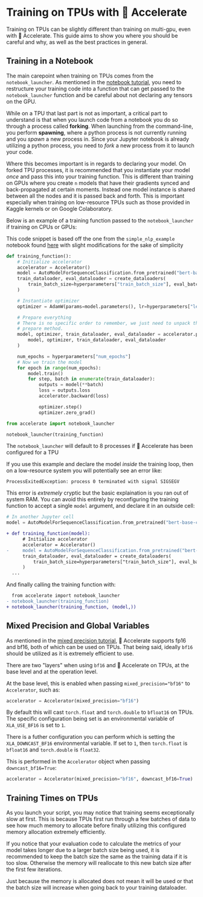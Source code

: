 <!--Copyright 2022 The HuggingFace Team. All rights reserved.

Licensed under the Apache License, Version 2.0 (the "License"); you may not use this file except in compliance with
the License. You may obtain a copy of the License at

http://www.apache.org/licenses/LICENSE-2.0

Unless required by applicable law or agreed to in writing, software distributed under the License is distributed on
an "AS IS" BASIS, WITHOUT WARRANTIES OR CONDITIONS OF ANY KIND, either express or implied. See the License for the
specific language governing permissions and limitations under the License.
-->

# Training on TPUs with 🤗 Accelerate

Training on TPUs can be slightly different than training on multi-gpu, even with 🤗 Accelerate. This guide aims to show you 
where you should be careful and why, as well as the best practices in general.

## Training in a Notebook

The main carepoint when training on TPUs comes from the `notebook_launcher`. As mentioned in the [notebook tutorial](https://huggingface.co/docs/accelerate/basic_tutorials/notebook), you need to 
restructure your training code into a function that can get passed to the `notebook_launcher` function and be careful about not declaring any tensors on the GPU.

While on a TPU that last part is not as important, a critical part to understand is that when you launch code from a notebook you do so through a process called **forking**. 
When launching from the command-line, you perform **spawning**, where a python process is not currently running and you *spawn* a new process in. Since your Jupyter notebook is already 
utilizing a python process, you need to *fork* a new process from it to launch your code. 

Where this becomes important is in regards to declaring your model. On forked TPU processes, it is recommended that you instantiate your model *once* and pass this into your 
training function. This is different than training on GPUs where you create `n` models that have their gradients synced and back-propagated at certain moments. Instead one 
model instance is shared between all the nodes and it is passed back and forth. This is important especially when training on low-resource TPUs such as those provided in Kaggle kernels or
on Google Colaboratory. 

Below is an example of a training function passed to the `notebook_launcher` if training on CPUs or GPUs:

<Tip>

This code snippet is based off the one from the `simple_nlp_example` notebook found [here](https://github.com/huggingface/notebooks/blob/main/examples/accelerate/simple_nlp_example.ipynb) with slight 
modifications for the sake of simplicity

</Tip>

```python
def training_function():
    # Initialize accelerator
    accelerator = Accelerator()
    model = AutoModelForSequenceClassification.from_pretrained("bert-base-cased", num_labels=2)
    train_dataloader, eval_dataloader = create_dataloaders(
        train_batch_size=hyperparameters["train_batch_size"], eval_batch_size=hyperparameters["eval_batch_size"]
    )

    # Instantiate optimizer
    optimizer = AdamW(params=model.parameters(), lr=hyperparameters["learning_rate"])

    # Prepare everything
    # There is no specific order to remember, we just need to unpack the objects in the same order we gave them to the
    # prepare method.
    model, optimizer, train_dataloader, eval_dataloader = accelerator.prepare(
        model, optimizer, train_dataloader, eval_dataloader
    )

    num_epochs = hyperparameters["num_epochs"]
    # Now we train the model
    for epoch in range(num_epochs):
        model.train()
        for step, batch in enumerate(train_dataloader):
            outputs = model(**batch)
            loss = outputs.loss
            accelerator.backward(loss)

            optimizer.step()
            optimizer.zero_grad()
```

```python
from accelerate import notebook_launcher

notebook_launcher(training_function)
```

<Tip>

The `notebook_launcher` will default to 8 processes if 🤗 Accelerate has been configured for a TPU

</Tip>

If you use this example and declare the model *inside* the training loop, then on a low-resource system you will potentially see an error 
like:

```
ProcessExitedException: process 0 terminated with signal SIGSEGV
```

This error is *extremely* cryptic but the basic explaination is you ran out of system RAM. You can avoid this entirely by reconfiguring the training function to 
accept a single `model` argument, and declare it in an outside cell:

```python
# In another Jupyter cell
model = AutoModelForSequenceClassification.from_pretrained("bert-base-cased", num_labels=2)
```

```diff
+ def training_function(model):
      # Initialize accelerator
      accelerator = Accelerator()
-     model = AutoModelForSequenceClassification.from_pretrained("bert-base-cased", num_labels=2)
      train_dataloader, eval_dataloader = create_dataloaders(
          train_batch_size=hyperparameters["train_batch_size"], eval_batch_size=hyperparameters["eval_batch_size"]
      )
  ...
```
And finally calling the training function with:

```diff
  from accelerate import notebook_launcher
- notebook_launcher(training_function)
+ notebook_launcher(training_function, (model,))
```

## Mixed Precision and Global Variables 

As mentioned in the [mixed precision tutorial](https://huggingface.co/docs/accelerate/usage_guides/mixed_precision), 🤗 Accelerate supports fp16 and bf16, both of which can be used on TPUs.
That being said, ideally `bf16` should be utilized as it is extremely efficient to use.

There are two "layers" when using `bf16` and 🤗 Accelerate on TPUs, at the base level and at the operation level. 

At the base level, this is enabled when passing `mixed_precision="bf16"` to `Accelerator`, such as:
```python
accelerator = Accelerator(mixed_precision="bf16")
```
By default this will cast `torch.float` and `torch.double` to `bfloat16` on TPUs. 
The specific configuration being set is an environmental variable of `XLA_USE_BF16` is set to `1`.

There is a futher configuration you can perform which is setting the `XLA_DOWNCAST_BF16` environmental variable. If set to `1`, then 
`torch.float` is `bfloat16` and `torch.double` is `float32`.

This is performed in the `Accelerator` object when passing `downcast_bf16=True`:
```python
accelerator = Accelerator(mixed_precision="bf16", downcast_bf16=True)
```

## Training Times on TPUs

As you launch your script, you may notice that training seems exceptionally slow at first. This is because TPUs
first run through a few batches of data to see how much memory to allocate before finally utilizing this configured 
memory allocation extremely efficiently. 

If you notice that your evaluation code to calculate the metrics of your model takes longer due to a larger batch size being used, 
it is recommended to keep the batch size the same as the training data if it is too slow. Otherwise the memory will reallocate to this 
new batch size after the first few iterations. 

<Tip>

Just because the memory is allocated does not mean it will be used or that the batch size will increase when going back to your training dataloader.

</Tip>